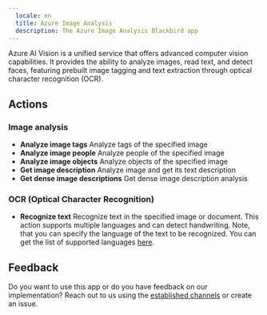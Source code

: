 ```yaml
---
  locale: en
  title: Azure Image Analysis
  description: The Azure Image Analysis Blackbird app
---
```


<LinkCard title="View on Github" target="_blank" href="https://github.com/bb-io/MicrosoftImageAnalysis" icon="github" />

Azure AI Vision is a unified service that offers advanced computer vision capabilities. It provides the ability to analyze images, read text, and detect faces, featuring prebuilt image tagging and text extraction through optical character recognition (OCR).

## Actions

### Image analysis

- **Analyze image tags** Analyze tags of the specified image
- **Analyze image people** Analyze people of the specified image
- **Analyze image objects** Analyze objects of the specified image
- **Get image description** Analyze image and get its text description
- **Get dense image descriptions** Get dense image description analysis

### OCR (Optical Character Recognition)

- **Recognize text** Recognize text in the specified image or document. This action supports multiple languages and can detect handwriting. Note, that you can specify the language of the text to be recognized. You can get the list of supported languages [here](https://learn.microsoft.com/en-us/azure/ai-services/computer-vision/language-support#optical-character-recognition-ocr).

## Feedback

Do you want to use this app or do you have feedback on our implementation? Reach out to us using the [established channels](https://www.blackbird.io/) or create an issue.

